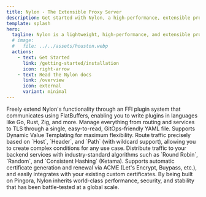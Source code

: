 ```yaml
---
title: Nylon - The Extensible Proxy Server
description: Get started with Nylon, a high-performance, extensible proxy server.
template: splash
hero:
  tagline: Nylon is a lightweight, high-performance, and extensible proxy server built on top of the robust Cloudflare Pingora framework. Designed for modern infrastructure.
  # image:
  #   file: ../../assets/houston.webp
  actions:
    - text: Get Started
      link: /getting-started/installation
      icon: right-arrow
    - text: Read the Nylon docs
      link: /overview
      icon: external
      variant: minimal
---
```


<div class="lp-cta-card">
  <Card title="Install Nylon" icon="rocket">
    <InstallBlock />
  </Card>
</div>

<CardGrid>
  <Card title="Flexible Plugin System" icon="puzzle">
    Freely extend Nylon's functionality through an FFI plugin system that communicates using FlatBuffers, enabling you to write plugins in languages like Go, Rust, Zig, and more.
  </Card>
  <Card title="Declarative Configuration" icon="document">
    Manage everything from routing and services to TLS through a single, easy-to-read, GitOps-friendly YAML file. Supports Dynamic Value Templating for maximum flexibility.
  </Card>
  <Card title="Advanced Routing" icon="seti:pipeline">
    Route traffic precisely based on `Host`, `Header`, and `Path` (with wildcard support), allowing you to create complex conditions for any use case.
  </Card>
  <Card title="Load Balancing" icon="seti:puppet">
    Distribute traffic to your backend services with industry-standard algorithms such as `Round Robin`, `Random`, and `Consistent Hashing` (Ketama).
  </Card>
  <Card title="Automatic TLS Management" icon="seti:lock">
    Supports automatic certificate generation and renewal via ACME (Let's Encrypt, Buypass, etc.), and easily integrates with your existing custom certificates.
  </Card>
  <Card title="Built on Pingora" icon="cloudflare">
    By being built on Pingora, Nylon inherits world-class performance, security, and stability that has been battle-tested at a global scale.
  </Card>
</CardGrid>

<Footer />